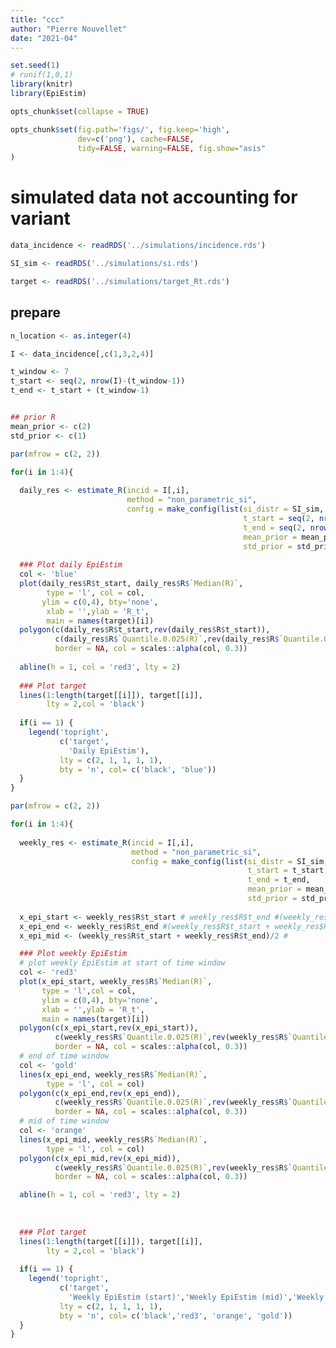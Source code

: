 ```yaml
---
title: "ccc"
author: "Pierre Nouvellet"
date: "2021-04"
---
```


```r
set.seed(1)
# runif(1,0,1)
library(knitr)
library(EpiEstim)

opts_chunk$set(collapse = TRUE)

opts_chunk$set(fig.path='figs/', fig.keep='high', 
               dev=c('png'), cache=FALSE,
               tidy=FALSE, warning=FALSE, fig.show="asis"
)

```



# simulated data not accounting for variant


```r

data_incidence <- readRDS('../simulations/incidence.rds')

SI_sim <- readRDS('../simulations/si.rds') 

target <- readRDS('../simulations/target_Rt.rds')


```

## prepare

```r
n_location <- as.integer(4)

I <- data_incidence[,c(1,3,2,4)]

t_window <- 7
t_start <- seq(2, nrow(I)-(t_window-1)) 
t_end <- t_start + (t_window-1)


## prior R
mean_prior <- c(2)
std_prior <- c(1)


```


```r

par(mfrow = c(2, 2))

for(i in 1:4){
  
  daily_res <- estimate_R(incid = I[,i], 
                          method = "non_parametric_si", 
                          config = make_config(list(si_distr = SI_sim,
                                                    t_start = seq(2, nrow(I), 1),
                                                    t_end = seq(2, nrow(I), 1),
                                                    mean_prior = mean_prior,
                                                    std_prior = std_prior)))
  
  ### Plot daily EpiEstim
  col <- 'blue'
  plot(daily_res$R$t_start, daily_res$R$`Median(R)`,
        type = 'l', col = col,
       ylim = c(0,4), bty='none',
        xlab = '',ylab = 'R_t',
        main = names(target)[i])
  polygon(c(daily_res$R$t_start,rev(daily_res$R$t_start)), 
          c(daily_res$R$`Quantile.0.025(R)`,rev(daily_res$R$`Quantile.0.975(R)`)),
          border = NA, col = scales::alpha(col, 0.3))
  
  abline(h = 1, col = 'red3', lty = 2)
  
  ### Plot target
  lines(1:length(target[[i]]), target[[i]],
        lty = 2,col = 'black')
  
  if(i == 1) {
    legend('topright',
           c('target',
             'Daily EpiEstim'),
           lty = c(2, 1, 1, 1, 1),
           bty = 'n', col= c('black', 'blue'))
  }
}
```

```r

par(mfrow = c(2, 2))

for(i in 1:4){
  
  weekly_res <- estimate_R(incid = I[,i], 
                           method = "non_parametric_si", 
                           config = make_config(list(si_distr = SI_sim,
                                                     t_start = t_start,
                                                     t_end = t_end,
                                                     mean_prior = mean_prior,
                                                     std_prior = std_prior)))
  
  x_epi_start <- weekly_res$R$t_start # weekly_res$R$t_end #(weekly_res$R$t_start + weekly_res$R$t_end)/2 # 
  x_epi_end <- weekly_res$R$t_end #(weekly_res$R$t_start + weekly_res$R$t_end)/2 # 
  x_epi_mid <- (weekly_res$R$t_start + weekly_res$R$t_end)/2 # 

  ### Plot weekly EpiEstim
  # plot weekly EpiEstim at start of time window
  col <- 'red3'
  plot(x_epi_start, weekly_res$R$`Median(R)`,
       type = 'l',col = col,
       ylim = c(0,4), bty='none',
       xlab = '',ylab = 'R_t',
       main = names(target)[i])
  polygon(c(x_epi_start,rev(x_epi_start)),
          c(weekly_res$R$`Quantile.0.025(R)`,rev(weekly_res$R$`Quantile.0.975(R)`)),
          border = NA, col = scales::alpha(col, 0.3))
  # end of time window
  col <- 'gold'
  lines(x_epi_end, weekly_res$R$`Median(R)`,
        type = 'l', col = col)
  polygon(c(x_epi_end,rev(x_epi_end)),
          c(weekly_res$R$`Quantile.0.025(R)`,rev(weekly_res$R$`Quantile.0.975(R)`)),
          border = NA, col = scales::alpha(col, 0.3))
  # mid of time window
  col <- 'orange'
  lines(x_epi_mid, weekly_res$R$`Median(R)`,
        type = 'l', col = col)
  polygon(c(x_epi_mid,rev(x_epi_mid)),
          c(weekly_res$R$`Quantile.0.025(R)`,rev(weekly_res$R$`Quantile.0.975(R)`)),
          border = NA, col = scales::alpha(col, 0.3))

  abline(h = 1, col = 'red3', lty = 2)
  
  
  
  ### Plot target
  lines(1:length(target[[i]]), target[[i]],
        lty = 2,col = 'black')
  
  if(i == 1) {
    legend('topright',
           c('target',
             'Weekly EpiEstim (start)','Weekly EpiEstim (mid)','Weekly EpiEstim (end)'),
           lty = c(2, 1, 1, 1, 1),
           bty = 'n', col= c('black','red3', 'orange', 'gold'))
  }
}
```


